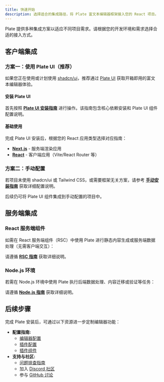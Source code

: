 ```yaml
---
title: 快速开始
description: 选择适合的集成路径，将 Plate 富文本编辑器框架接入您的 React 项目。
---
```


Plate 提供多种集成方案以适应不同项目需求。请根据您的开发环境和需求选择合适的接入方式。

## 客户端集成

### 方案一：使用 Plate UI（推荐）

如果您正在使用或计划使用 [shadcn/ui](https://ui.shadcn.com/)，推荐通过 [Plate UI](/docs/plate-ui) 获取开箱即用的富文本编辑器体验。

<Steps>

#### 安装 Plate UI

首先按照 **[Plate UI 安装指南](./installation/plate-ui)** 进行操作。该指南包含核心依赖安装和 Plate UI 组件配置说明。

#### 基础使用

完成 Plate UI 安装后，根据您的 React 应用类型选择对应指南：

*   **[Next.js](./installation/next)** - 服务端渲染应用
*   **[React](./installation/react)** - 客户端应用（Vite/React Router 等）

</Steps>

### 方案二：手动配置

若项目未使用 shadcn/ui 或 Tailwind CSS，或需要框架无关方案，请参考 **[手动安装指南](./installation/manual)** 获取详细配置说明。

<Callout type="note">
  后续仍可将 Plate UI 组件集成到手动配置的项目中。
</Callout>

## 服务端集成

### React 服务端组件

如需在 React 服务端组件（RSC）中使用 Plate 进行静态内容生成或服务端数据处理（无需客户端交互）：

请遵循 **[RSC 指南](./installation/rsc)** 获取详细说明。

### Node.js 环境

若需在 Node.js 环境中使用 Plate 执行后端数据处理、内容迁移或验证等任务：

请遵循 **[Node.js 指南](./installation/node)** 获取详细说明。

## 后续步骤

完成 Plate 安装后，可通过以下资源进一步定制编辑器功能：

-   **配置指南:**
    -   [编辑器配置](/docs/editor)
    -   [插件配置](/docs/plugin)
    -   [插件组件](/docs/plugin-components)
-   **支持与社区:**
    -   [问题排查指南](/docs/troubleshooting)
    -   加入 [Discord 社区](https://discord.gg/mAZRuBzGM3)
    -   参与 [GitHub 讨论](https://github.com/udecode/plate/discussions)